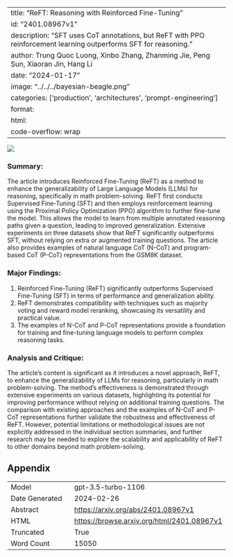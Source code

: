
---
title: "ReFT: Reasoning with Reinforced Fine-Tuning"
id: "2401.08967v1"
description: "SFT uses CoT annotations, but ReFT with PPO reinforcement learning outperforms SFT for reasoning."
author: Trung Quoc Luong, Xinbo Zhang, Zhanming Jie, Peng Sun, Xiaoran Jin, Hang Li
date: "2024-01-17"
image: "../../../bayesian-beagle.png"
categories: ['production', 'architectures', 'prompt-engineering']
format:
  html:
    code-overflow: wrap
---

![](../../../bayesian-beagle.png)

### Summary:

The article introduces Reinforced Fine-Tuning (ReFT) as a method to enhance the generalizability of Large Language Models (LLMs) for reasoning, specifically in math problem-solving. ReFT first conducts Supervised Fine-Tuning (SFT) and then employs reinforcement learning using the Proximal Policy Optimization (PPO) algorithm to further fine-tune the model. This allows the model to learn from multiple annotated reasoning paths given a question, leading to improved generalization. Extensive experiments on three datasets show that ReFT significantly outperforms SFT, without relying on extra or augmented training questions. The article also provides examples of natural language CoT (N-CoT) and program-based CoT (P-CoT) representations from the GSM8K dataset.

### Major Findings:
1. Reinforced Fine-Tuning (ReFT) significantly outperforms Supervised Fine-Tuning (SFT) in terms of performance and generalization ability.
2. ReFT demonstrates compatibility with techniques such as majority voting and reward model reranking, showcasing its versatility and practical value.
3. The examples of N-CoT and P-CoT representations provide a foundation for training and fine-tuning language models to perform complex reasoning tasks.

### Analysis and Critique:
The article's content is significant as it introduces a novel approach, ReFT, to enhance the generalizability of LLMs for reasoning, particularly in math problem-solving. The method's effectiveness is demonstrated through extensive experiments on various datasets, highlighting its potential for improving performance without relying on additional training questions. The comparison with existing approaches and the examples of N-CoT and P-CoT representations further validate the robustness and effectiveness of ReFT. However, potential limitations or methodological issues are not explicitly addressed in the individual section summaries, and further research may be needed to explore the scalability and applicability of ReFT to other domains beyond math problem-solving.

## Appendix

|          |          |
|----------|----------|
| Model     | gpt-3.5-turbo-1106       |
| Date Generated     | 2024-02-26       |
| Abstract | [https://arxiv.org/abs/2401.08967v1](https://arxiv.org/abs/2401.08967v1)        |
| HTML     | [https://browse.arxiv.org/html/2401.08967v1](https://browse.arxiv.org/html/2401.08967v1)       |
| Truncated       | True       |
| Word Count       | 15050       |